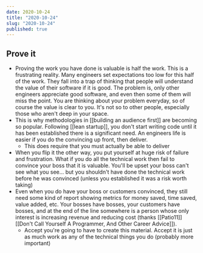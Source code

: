```yaml
---
date: 2020-10-24
title: "2020-10-24"
slug: "2020-10-24"
published: true
---
```

## Prove it
- Proving the work you have done is valuable is half the work. This is a frustrating reality. Many engineers set expectations too low for this half of the work. They fall into a trap of thinking that people will understand the value of their software if it is good. The problem is, only other engineers appreciate good software, and even then some of them will miss the point. You are thinking about your problem everyday, so of course the value is clear to you. It's not so to other people, especially those who aren't deep in your space.
- This is why methodologies in [[building an audience first]] are becoming so popular. Following [[lean startup]], you don't start writing code until it has been established there is a significant need. An engineers life is easier if you do the convincing up front, then deliver.
    - This does require that you must actually be able to deliver
- When you flip it the other way, you put yourself at huge risk of failure and frustration. What if you do all the technical work then fail to convince your boss that it is valuable. You'll be upset your boss can't see what you see... but you shouldn't have done the technical work before he was convinced (unless you established it was a risk worth taking) 
- Even when you do have your boss or customers convinced, they still need some kind of report showing metrics for money saved, time saved, value added, etc. Your bosses have bosses, your customers have bosses, and at the end of the line somewhere is a person whose only interest is increasing revenue and reducing cost (thanks [[Patio11]] [[Don't Call Yourself A Programmer, And Other Career Advice]]). 
    - Accept you're going to have to create this material. Accept it is just as much work as any of the technical things you do (probably more important)
